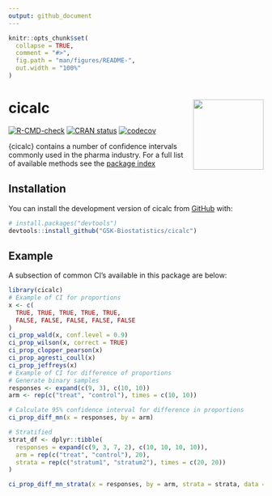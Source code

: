 ```yaml
---
output: github_document
---
```


<!-- README.md is generated from README.Rmd. Please edit that file -->

```r
knitr::opts_chunk$set(
  collapse = TRUE,
  comment = "#>",
  fig.path = "man/figures/README-",
  out.width = "100%"
)
```

# cicalc <a href='https://gsk-biostatistics.github.io/cicalc/'><img src="man/figures/cicalc.PNG" align="right" style="height:139px;"/></a>


<!-- badges: start -->
[![R-CMD-check](https://github.com/GSK-Biostatistics/cicalc/actions/workflows/R-CMD-check.yaml/badge.svg)](https://github.com/GSK-Biostatistics/cicalc/actions/workflows/R-CMD-check.yaml)
[![CRAN status](https://www.r-pkg.org/badges/version/cicalc)](https://CRAN.R-project.org/package=cicalc) 
[![codecov](https://codecov.io/gh/GSK-Biostatistics/cicalc/graph/badge.svg?token=jIF57l72pj)](https://codecov.io/gh/GSK-Biostatistics/cicalc)

<!-- badges: end -->

{cicalc} contains a number of confidence intervals commonly used in the pharma industry. For a full list of available methods see the [package index](https://gsk-biostatistics.github.io/cicalc/reference/index.html)

## Installation

You can install the development version of cicalc from [GitHub](https://github.com/) with:

``` r
# install.packages("devtools")
devtools::install_github("GSK-Biostatistics/cicalc")
```

## Example

A subsection of common CI's available in this package are below:

```r
library(cicalc)
# Example of CI for proportions
x <- c(
  TRUE, TRUE, TRUE, TRUE, TRUE,
  FALSE, FALSE, FALSE, FALSE, FALSE
)
ci_prop_wald(x, conf.level = 0.9)
ci_prop_wilson(x, correct = TRUE)
ci_prop_clopper_pearson(x)
ci_prop_agresti_coull(x)
ci_prop_jeffreys(x)
# Example of CI for difference of proportions 
# Generate binary samples
responses <- expand(c(9, 3), c(10, 10))
arm <- rep(c("treat", "control"), times = c(10, 10))

# Calculate 95% confidence interval for difference in proportions
ci_prop_diff_mn(x = responses, by = arm)

# Stratified 
strat_df <- dplyr::tibble(
  responses = expand(c(9, 3, 7, 2), c(10, 10, 10, 10)),
  arm = rep(c("treat", "control"), 20),
  strata = rep(c("stratum1", "stratum2"), times = c(20, 20))
)

ci_prop_diff_mn_strata(x = responses, by = arm, strata = strata, data = strat_df)

```

